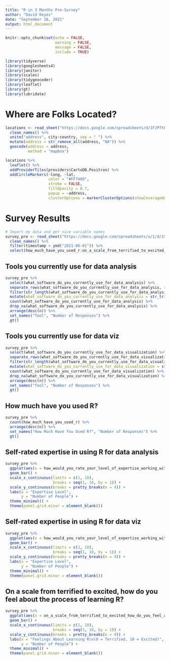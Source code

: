 ```yaml
---
title: "R in 3 Months Pre-Survey"
author: "David Keyes"
date: "September 16, 2021"
output: html_document
---
```


```r
knitr::opts_chunk$set(echo = FALSE,
                      warning = FALSE,
                      message = FALSE,
                      include = TRUE)
```

```r
library(tidyverse)
library(googlesheets4)
library(janitor)
library(scales)
library(tidygeocoder)
library(leaflet)
library(gt)
library(lubridate)
```

# Where are Folks Located?


```r
locations <- read_sheet("https://docs.google.com/spreadsheets/d/1FJP7tQBul-GilhnNObTa9j9LtFFH5QhN8OYcgLOxt3E/edit#gid=560884878") %>%
  clean_names() %>% 
  unite("address", city:country, sep = " ") %>% 
  mutate(address = str_remove_all(address, "NA")) %>% 
  geocode(address = address,
          method = "mapbox") 

locations %>% 
  leaflet() %>% 
  addProviderTiles(providers$CartoDB.Positron) %>% 
  addCircleMarkers(~long, ~lat,
                   color = "#FF7400",
                   stroke = FALSE, 
                   fillOpacity = 0.7,
                   popup = ~address,
                   clusterOptions = markerClusterOptions(showCoverageOnHover = FALSE))
```



# Survey Results


```r
# Import my data and get nice variable names
survey_pre <- read_sheet("https://docs.google.com/spreadsheets/u/1/d/19Ny92IGg0ZzIqiLs7QywaGF-Y85HQZn1iIIXN4I_tpg/edit?usp=forms_web_b#gid=1201619159") %>%
  clean_names() %>% 
  filter(timestamp > ymd("2021-06-01")) %>% 
  select(how_much_have_you_used_r:on_a_scale_from_terrified_to_excited_how_do_you_feel_about_the_process_of_learning_r)
```

## Tools you currently use for data analysis

```r
survey_pre %>% 
  select(what_software_do_you_currently_use_for_data_analysis) %>% 
  separate_rows(what_software_do_you_currently_use_for_data_analysis, sep = ",") %>% 
  filter(str_length(what_software_do_you_currently_use_for_data_analysis) < 10) %>% 
  mutate(what_software_do_you_currently_use_for_data_analysis = str_trim(what_software_do_you_currently_use_for_data_analysis, side = "both")) %>% 
  count(what_software_do_you_currently_use_for_data_analysis) %>% 
  drop_na(what_software_do_you_currently_use_for_data_analysis) %>% 
  arrange(desc(n)) %>% 
  set_names("Tool", "Number of Responses") %>% 
  gt()
```

## Tools you currently use for data viz

```r
survey_pre %>% 
  select(what_software_do_you_currently_use_for_data_visualization) %>% 
  separate_rows(what_software_do_you_currently_use_for_data_visualization, sep = ",") %>% 
  filter(str_length(what_software_do_you_currently_use_for_data_visualization) < 10) %>% 
  mutate(what_software_do_you_currently_use_for_data_visualization = str_trim(what_software_do_you_currently_use_for_data_visualization, side = "both")) %>% 
  count(what_software_do_you_currently_use_for_data_visualization) %>% 
  drop_na(what_software_do_you_currently_use_for_data_visualization) %>% 
  arrange(desc(n)) %>% 
  set_names("Tool", "Number of Responses") %>% 
  gt()
```


## How much have you used R?

```r
survey_pre %>% 
  count(how_much_have_you_used_r) %>% 
  arrange(desc(n)) %>% 
  set_names("How Much Have You Used R?", "Number of Responses") %>% 
  gt()
```


## Self-rated expertise in using R for data analysis

```r
survey_pre %>% 
  ggplot(aes(x = how_would_you_rate_your_level_of_expertise_working_with_r_for_data_analysis)) +
  geom_bar() +
  scale_x_continuous(limits = c(1, 10),
                     breaks = seq(1, 10, by = 1)) +
  scale_y_continuous(breaks = pretty_breaks(n = 4)) +
  labs(x = "Expertise Level",
       y = "Number of People") +
  theme_minimal() +
  theme(panel.grid.minor = element_blank())
```

## Self-rated expertise in using R for data viz

```r
survey_pre %>% 
  ggplot(aes(x = how_would_you_rate_your_level_of_expertise_working_with_r_for_data_visualization)) +
  geom_bar() +
  scale_x_continuous(limits = c(1, 10),
                     breaks = seq(1, 10, by = 1)) +
  scale_y_continuous(breaks = pretty_breaks(n = 4)) +
  labs(x = "Expertise Level",
       y = "Number of People") +
  theme_minimal() +
  theme(panel.grid.minor = element_blank())
```

## On a scale from terrified to excited, how do you feel about the process of learning R?


```r
survey_pre %>% 
  ggplot(aes(x = on_a_scale_from_terrified_to_excited_how_do_you_feel_about_the_process_of_learning_r)) +
  geom_bar() +
  scale_x_continuous(limits = c(1, 10),
                     breaks = seq(1, 10, by = 1)) +
  scale_y_continuous(breaks = pretty_breaks(n = 4)) +
  labs(x = "Feelings About Learning R\n(0 = Terrified, 10 = Excited)",
       y = "Number of People") +
  theme_minimal() +
  theme(panel.grid.minor = element_blank())
```
